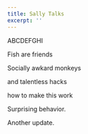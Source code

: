 ```yaml
---
title: Sally Talks
excerpt: ''
---
```


ABCDEFGHI

Fish are friends

Socially awkard monkeys

and talentless hacks

how to make this work

Surprising behavior.

Another update.
